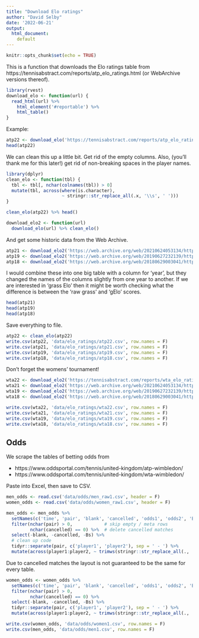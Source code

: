---
title: "Download Elo ratings"
author: "David Selby"
date: '2022-06-21'
output:
  html_document:
    default
---

```{r setup, include=FALSE}
knitr::opts_chunk$set(echo = TRUE)
```

This is a function that downloads the Elo ratings table from https://tennisabstract.com/reports/atp_elo_ratings.html (or WebArchive versions thereof).

```{r}
library(rvest)
download_elo <- function(url) {
  read_html(url) %>%
    html_element('#reportable') %>%
    html_table()
}
```

Example:

```{r}
atp22 <- download_elo('https://tennisabstract.com/reports/atp_elo_ratings.html')
head(atp22)
```

We can clean this up a little bit. Get rid of the empty columns.
Also, (you'll thank me for this later!) get rid of non-breaking spaces in the player names.

```{r message = F}
library(dplyr)
clean_elo <- function(tbl) {
  tbl <- tbl[, nchar(colnames(tbl)) > 0]
  mutate(tbl, across(where(is.character),
                     ~ stringr::str_replace_all(.x, '\\s', ' ')))
}

clean_elo(atp22) %>% head()

download_elo2 <- function(url)
  download_elo(url) %>% clean_elo()
```

And get some historic data from the Web Archive.

```{r}
atp21 <- download_elo2('https://web.archive.org/web/20210624053134/https://tennisabstract.com/reports/atp_elo_ratings.html')
atp19 <- download_elo2('https://web.archive.org/web/20190627232139/https://tennisabstract.com/reports/atp_elo_ratings.html')
atp18 <- download_elo2('https://web.archive.org/web/20180629003041/https://tennisabstract.com/reports/atp_elo_ratings.html')
```

I would combine these into one big table with a column for 'year', but they changed the names of the columns slightly from one year to another.
If we are interested in 'grass Elo' then it might be worth checking what the difference is between the 'raw grass' and 'gElo' scores.

```{r}
head(atp21)
head(atp19)
head(atp18)
```

Save everything to file.

```{r}
atp22 <- clean_elo(atp22)
write.csv(atp22, 'data/elo_ratings/atp22.csv', row.names = F)
write.csv(atp21, 'data/elo_ratings/atp21.csv', row.names = F)
write.csv(atp19, 'data/elo_ratings/atp19.csv', row.names = F)
write.csv(atp18, 'data/elo_ratings/atp18.csv', row.names = F)
```

Don't forget the womens' tournament!

```{r}
wta22 <- download_elo2('https://tennisabstract.com/reports/wta_elo_ratings.html')
wta21 <- download_elo2('https://web.archive.org/web/20210624053134/https://tennisabstract.com/reports/wta_elo_ratings.html')
wta19 <- download_elo2('https://web.archive.org/web/20190627232139/https://tennisabstract.com/reports/wta_elo_ratings.html')
wta18 <- download_elo2('https://web.archive.org/web/20180629003041/https://tennisabstract.com/reports/wta_elo_ratings.html')
```

```{r}
write.csv(wta22, 'data/elo_ratings/wta22.csv', row.names = F)
write.csv(wta21, 'data/elo_ratings/wta21.csv', row.names = F)
write.csv(wta19, 'data/elo_ratings/wta19.csv', row.names = F)
write.csv(wta18, 'data/elo_ratings/wta18.csv', row.names = F)
```

## Odds

We scrape the tables of betting odds from 

- https://www.oddsportal.com/tennis/united-kingdom/atp-wimbledon/
- https://www.oddsportal.com/tennis/united-kingdom/wta-wimbledon/

Paste into Excel, then save to CSV.

```{r}
men_odds <- read.csv('data/odds/men_raw1.csv', header = F)
women_odds <- read.csv('data/odds/women_raw1.csv', header = F)
```

```{r}
men_odds <- men_odds %>%
  setNames(c('time', 'pair', 'blank', 'cancelled', 'odds1', 'odds2', 'Bs')) %>%
  filter(nchar(pair) > 0,            # skip empty / meta rows
         nchar(cancelled) == 0) %>%  # delete cancelled matches
  select(-blank, -cancelled, -Bs) %>%
  # clean up code
  tidyr::separate(pair, c('player1', 'player2'), sep = ' - ') %>%
  mutate(across(player1:player2, ~ trimws(stringr::str_replace_all(., '\\s', ' '))))
```

Due to cancelled matches the layout is not guaranteed to be the same for every table.

```{r}
women_odds <- women_odds %>%
  setNames(c('time', 'pair', 'blank', 'cancelled', 'odds1', 'odds2', 'Bs')) %>%
  filter(nchar(pair) > 0,
         nchar(cancelled) == 0) %>%
  select(-blank, -cancelled, -Bs) %>%
  tidyr::separate(pair, c('player1', 'player2'), sep = ' - ') %>%
  mutate(across(player1:player2, ~ trimws(stringr::str_replace_all(., '\\s', ' '))))
```

```{r}
write.csv(women_odds, 'data/odds/women1.csv', row.names = F)
write.csv(men_odds, 'data/odds/men1.csv', row.names = F)
```
